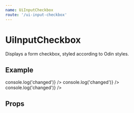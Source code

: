 ```yaml
---
name: UiInputCheckbox
route: '/ui-input-checkbox'
---
```



# UiInputCheckbox

Displays a form checkbox, styled according to Odin styles.

## Example

<Playground>
  <UiInputCheckbox
    name="check1"
    label="Not Checked"
    checked={false}
    onChange={() => console.log('changed')}
  />
  <UiInputCheckbox
    name="check1"
    label="Checked"
    checked={true}
    onChange={() => console.log('changed')}
  />
  <UiInputCheckbox
    disabled
    name="check1"
    label="Disabled Checked"
    checked={true}
    onChange={() => console.log('changed')}
  />
</Playground>

## Props

<Props of={UiInputCheckbox} />
